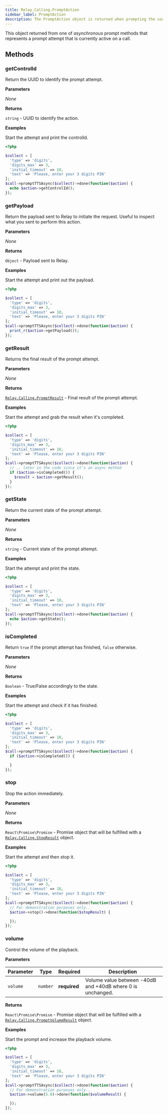 ```yaml
---
title: Relay.Calling.PromptAction
sidebar_label: PromptAction
description: The PromptAction object is returned when prompting the user for input on the call.
---
```


[relay-calling-promptresult]: ../results/prompt-result
[relay-calling-promptvolumeresult]: ../results/prompt-volume-result
[relay-calling-stopresult]: ../results/stop-result

This object returned from one of _asynchronous_ prompt methods that represents a prompt attempt that is currently active on a call.

## Methods

### getControlId

Return the UUID to identify the prompt attempt.

**Parameters**

_None_

**Returns**

`string` - UUID to identify the action.

**Examples**

Start the attempt and print the controlId.

```php
<?php

$collect = [
  'type' => 'digits',
  'digits_max' => 3,
  'initial_timeout' => 10,
  'text' => 'Please, enter your 3 digits PIN'
];
$call->promptTTSAsync($collect)->done(function($action) {
  echo $action->getControlId();
});
```

### getPayload

Return the payload sent to Relay to initiate the request. Useful to inspect what you sent to perform this action.

**Parameters**

_None_

**Returns**

`Object` - Payload sent to Relay.

**Examples**

Start the attempt and print out the payload.

```php
<?php

$collect = [
  'type' => 'digits',
  'digits_max' => 3,
  'initial_timeout' => 10,
  'text' => 'Please, enter your 3 digits PIN'
];
$call->promptTTSAsync($collect)->done(function($action) {
  print_r($action->getPayload());
});
```

### getResult

Returns the final result of the prompt attempt.

**Parameters**

_None_

**Returns**

[`Relay.Calling.PromptResult`][relay-calling-promptresult] - Final result of the prompt attempt.

**Examples**

Start the attempt and grab the result when it's completed.

```php
<?php

$collect = [
  'type' => 'digits',
  'digits_max' => 3,
  'initial_timeout' => 10,
  'text' => 'Please, enter your 3 digits PIN'
];
$call->promptTTSAsync($collect)->done(function($action) {
  // .. later in the code since it's an async method
  if ($action->isCompleted()) {
    $result = $action->getResult();
  }
});
```

### getState

Return the current state of the prompt attempt.

**Parameters**

_None_

**Returns**

`string` - Current state of the prompt attempt.

**Examples**

Start the attempt and print the state.

```php
<?php

$collect = [
  'type' => 'digits',
  'digits_max' => 3,
  'initial_timeout' => 10,
  'text' => 'Please, enter your 3 digits PIN'
];
$call->promptTTSAsync($collect)->done(function($action) {
  echo $action->getState();
});
```

### isCompleted

Return `true` if the prompt attempt has finished, `false` otherwise.

**Parameters**

_None_

**Returns**

`Boolean` - True/False accordingly to the state.

**Examples**

Start the attempt and check if it has finished.

```php
<?php

$collect = [
  'type' => 'digits',
  'digits_max' => 3,
  'initial_timeout' => 10,
  'text' => 'Please, enter your 3 digits PIN'
];
$call->promptTTSAsync($collect)->done(function($action) {
  if ($action->isCompleted()) {

  }
});
```

### stop

Stop the action immediately.

**Parameters**

_None_

**Returns**

`React\Promise\Promise` - Promise object that will be fulfilled with a [`Relay.Calling.StopResult`][relay-calling-stopresult] object.

**Examples**

Start the attempt and then stop it.

```php
<?php

$collect = [
  'type' => 'digits',
  'digits_max' => 3,
  'initial_timeout' => 10,
  'text' => 'Please, enter your 3 digits PIN'
];
$call->promptTTSAsync($collect)->done(function($action) {
  // For demonstration purposes only..
  $action->stop()->done(function($stopResult) {

  });
});
```

### volume

Control the volume of the playback.

**Parameters**

| Parameter | Type | Required | Description |
|-----------|------|----------|-------------|
| `volume` | `number` | **required** | Volume value between -40dB and +40dB where 0 is unchanged. |

**Returns**

`React\Promise\Promise` - Promise object that will be fulfilled with a [`Relay.Calling.PromptVolumeResult`][relay-calling-promptvolumeresult] object.

**Examples**

Start the prompt and increase the playback volume.

```php
<?php

$collect = [
  'type' => 'digits',
  'digits_max' => 3,
  'initial_timeout' => 10,
  'text' => 'Please, enter your 3 digits PIN'
];
$call->promptTTSAsync($collect)->done(function($action) {
  // For demonstration purposes only..
  $action->volume(5.0)->done(function($volumeResult) {

  });
});
```